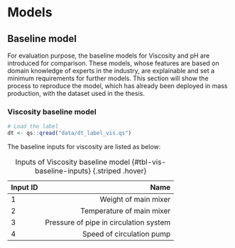 # Models {#sec-modeling}

## Baseline model {#sec-baseline}

For evaluation purpose, the baseline models for Viscosity and pH are introduced for comparison. These models, whose features are based on domain knowledge of experts in the industry, are explainable and set a minimum requirements for further models. This section will show the process to reproduce the model, which has already been deployed in mass production, with the dataset used in the thesis.

### Viscosity baseline model {#sec-base-vis}

```r
# Load the label
dt <- qs::qread("data/dt_label_vis.qs")
```

The baseline inputs for viscosity are listed as below:

Input ID| Name
-|-----:
1| Weight of main mixer
2| Temperature of main mixer
3| Pressure of pipe in circulation system
4| Speed of circulation pump
: Inputs of Viscosity baseline model {#tbl-vis-baseline-inputs} {.striped .hover}
